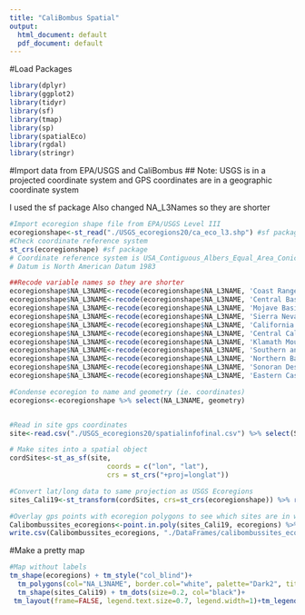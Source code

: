 ```yaml
---
title: "CaliBombus Spatial"
output:
  html_document: default
  pdf_document: default
---
```


#Load Packages
```r
library(dplyr)
library(ggplot2)
library(tidyr)
library(sf)
library(tmap)
library(sp)
library(spatialEco)
library(rgdal)
library(stringr)


```

#Import data from EPA/USGS and CaliBombus
## Note: USGS is in a projected coordinate system and GPS coordinates are in a geographic coordinate system 

I used the sf package
Also changed NA_L3Names so they are shorter 
```r
#Import ecoregion shape file from EPA/USGS Level III 
ecoregionshape<-st_read("./USGS_ecoregions20/ca_eco_l3.shp") #sf package
#Check coordinate reference system 
st_crs(ecoregionshape) #sf package
# Coordinate reference system is USA_Contiguous_Albers_Equal_Area_Conic_USGS_version
# Datum is North American Datum 1983

##Recode variable names so they are shorter 
ecoregionshape$NA_L3NAME<-recode(ecoregionshape$NA_L3NAME, 'Coast Range' = "Coast Range")
ecoregionshape$NA_L3NAME<-recode(ecoregionshape$NA_L3NAME, 'Central Basin and Range' = "Central Basin")
ecoregionshape$NA_L3NAME<-recode(ecoregionshape$NA_L3NAME, 'Mojave Basin and Range' = "Mojave Basin")
ecoregionshape$NA_L3NAME<-recode(ecoregionshape$NA_L3NAME, 'Sierra Nevada' = "Sierra Nevada")
ecoregionshape$NA_L3NAME<-recode(ecoregionshape$NA_L3NAME, 'California Coastal Sage, Chaparral, and Oak Woodlands' = "Coastal Sage")
ecoregionshape$NA_L3NAME<-recode(ecoregionshape$NA_L3NAME, 'Central California Valley' = "Central Valley")
ecoregionshape$NA_L3NAME<-recode(ecoregionshape$NA_L3NAME, 'Klamath Mountains' = "Klamath")
ecoregionshape$NA_L3NAME<-recode(ecoregionshape$NA_L3NAME, 'Southern and Baja California Pine-Oak Mountains' = "SoCal Mountains")
ecoregionshape$NA_L3NAME<-recode(ecoregionshape$NA_L3NAME, 'Northern Basin and Range' = "Northern Basin")
ecoregionshape$NA_L3NAME<-recode(ecoregionshape$NA_L3NAME, 'Sonoran Desert' = "Sonoran Desert")
ecoregionshape$NA_L3NAME<-recode(ecoregionshape$NA_L3NAME, 'Eastern Cascades Slopes and Foothills' = "Eastern Cascades")

#Condense ecoregion to name and geometry (ie. coordinates)
ecoregions<-ecoregionshape %>% select(NA_L3NAME, geometry)


#Read in site gps coordinates
site<-read.csv("./USGS_ecoregions20/spatialinfofinal.csv") %>% select(Site_Grouping, lon, lat) 

# Make sites into a spatial object
cordSites<-st_as_sf(site, 
                        coords = c("lon", "lat"),
                        crs = st_crs("+proj=longlat"))

#Convert lat/long data to same projection as USGS Ecoregions
sites_Cali19<-st_transform(cordSites, crs=st_crs(ecoregionshape)) %>% rename(site= Site_Grouping)

#Overlay gps points with ecoregion polygons to see which sites are in which ecoregions
Calibombussites_ecoregions<-point.in.poly(sites_Cali19, ecoregions) %>% as.data.frame()
write.csv(Calibombussites_ecoregions, "./DataFrames/calibombussites_ecoregion.csv")
```
#Make a pretty map 
```r
#Map without labels
tm_shape(ecoregions) + tm_style("col_blind")+
  tm_polygons(col="NA_L3NAME", border.col="white", palette="Dark2", title="Ecoregion")+
  tm_shape(sites_Cali19) + tm_dots(size=0.2, col="black")+
 tm_layout(frame=FALSE, legend.text.size=0.7, legend.width=1)+tm_legend(legend.position=c("right", "top"), outside=TRUE) 
```










